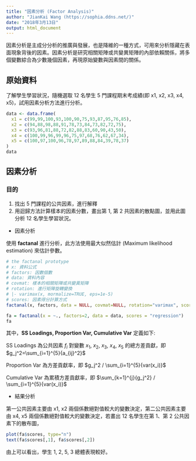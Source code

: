 ```yaml
---
title: "因素分析 (Factor Analysis)"
author: "JianKai Wang (https://sophia.ddns.net/)"
date: "2018年3月13日"
output: html_document
---
```


因素分析是主成分分析的推廣與發展，也是降維的一種方式，可用來分析隱藏在表面現象背後的因素。因素分析是研究相關矩陣或共變異矩陣的內部依賴關係，將多個變數綜合為少數幾個因素，再現原始變數與因素間的關係。

## 原始資料

了解學生學習狀況，隨機選取 12 名學生 5 門課程期末考成績(即 x1, x2, x3, x4, x5)，試用因素分析方法進行分析。

```r
data <- data.frame(
  x1 = c(99,99,100,93,100,90,75,93,87,95,76,85),
  x2 = c(94,88,98,88,91,78,73,84,73,82,72,75),
  x3 = c(93,96,81,88,72,82,88,83,60,90,43,50),
  x4 = c(100,99,96,99,96,75,97,68,76,62,67,34),
  x5 = c(100,97,100,96,78,97,89,88,84,39,78,37)
)
data
```

## 因素分析

### 目的

1. 找出 5 門課程的公共因素，進行解釋
2. 用迴歸方法計算樣本的因素分數，畫出第 1, 第 2 共因素的散點圖，並用此圖分析 12 名學生學習狀況。

* 因素分析

使用 **factanal** 進行分析，此方法使用最大似然估計 (Maximum likelihood estimation) 來估計參數。

```r
# the factanal prototype
# x: 資料公式
# factors: 因數個數
# data: 資料內容
# covmat: 樣本的相關矩陣或共變異矩陣
# rotation: 進行矩陣旋轉變換
# |- varimax(x, mormalize=TRUE, eps=1e-5)
# scores: 因素得分計算方式
factanal(x, factors, data = NULL, covmat=NULL, rotation="varimax", scores=c("none","rotation","regression","Bartlett"), ...)
```

```r
fa = factanal(x = ~., factors=2, data = data, scores = "regression")
fa
```

其中，**SS Loadings, Proportion Var, Cumulative Var** 定義如下:

SS Loadings 為公共因素 $f_i$ 對變數 $x_1$, $x_2$, $x_3$, $x_4$, $x_5$ 的總方差貢獻，即 $g_j^2=\sum_{i=1}^{5}{a_{ij}^2}$

Proportion Var 為方差貢獻率，即 $g_j^2 / \sum_{i=1}^{5}{var(x_i)}$

Cumulative Var 為累積方差貢獻率，即 $\sum_{k=1}^{j}{g_j^2} / \sum_{i=1}^{5}{var(x_i)}$

* 結果分析

第一公共因素主要由 x1, x2 兩個係數絕對值較大的變數決定，第二公共因素主要由 x4, x5 兩個係數絕對值較大的變數決定，若畫出 12 名學生在第 1、第 2 公共因素下的散布圖，

```r
plot(fa$scores, type="n")
text(fa$scores[,1], fa$scores[,2])
```

由上可以看出，學生 1, 2, 5, 3 總體表現較好。






